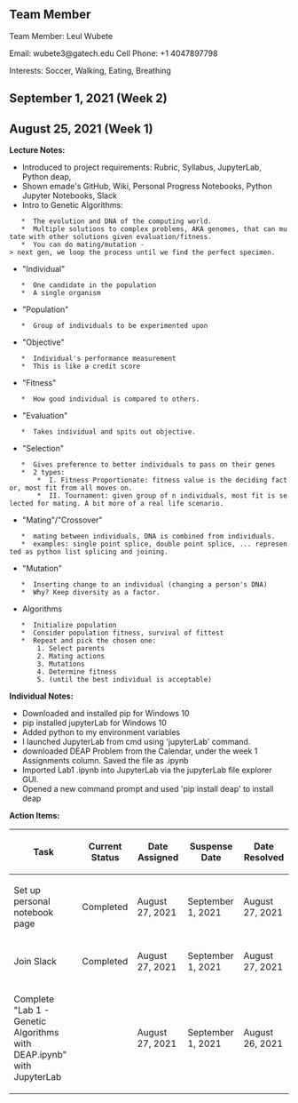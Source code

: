 == Team Member ==

Team Member: Leul Wubete

Email: wubete3@gatech.edu
Cell Phone: +1 4047897798

Interests: Soccer, Walking, Eating, Breathing

== September 1, 2021 (Week 2) == 

== August 25, 2021 (Week 1) == 

'''Lecture Notes:'''
* Introduced to project requirements:  Rubric, Syllabus, JupyterLab, Python deap, 
* Shown emade's GitHub, Wiki, Personal Progress Notebooks, Python Jupyter Notebooks, Slack
* Intro to Genetic Algorithms:
    *  The evolution and DNA of the computing world.
    *  Multiple solutions to complex problems, AKA genomes, that can mutate with other solutions given evaluation/fitness.
    *  You can do mating/mutation -> next gen, we loop the process until we find the perfect specimen.
* "Individual"
    *  One candidate in the population
    *  A single organism
* "Population"
    *  Group of individuals to be experimented upon
* "Objective"
    *  Individual's performance measurement
    *  This is like a credit score
* "Fitness"
    *  How good individual is compared to others.
* "Evaluation"
    *  Takes individual and spits out objective.
* "Selection"
    *  Gives preference to better individuals to pass on their genes
    *  2 types:
        *  I. Fitness Proportionate: fitness value is the deciding factor, most fit from all moves on.
        *  II. Tournament: given group of n individuals, most fit is selected for mating. A bit more of a real life scenario.
* "Mating"/"Crossover"
    *  mating between individuals, DNA is combined from individuals.
    *  examples: single point splice, double point splice, ... represented as python list splicing and joining.
* "Mutation"
    *  Inserting change to an individual (changing a person's DNA)
    *  Why? Keep diversity as a factor.
* Algorithms
    *  Initialize population
    *  Consider population fitness, survival of fittest
    *  Repeat and pick the chosen one:
        1. Select parents
        2. Mating actions
        3. Mutations
        4. Determine fitness
        5. (until the best individual is acceptable)

'''Individual Notes:'''
* Downloaded and installed pip for Windows 10
* pip installed jupyterLab for Windows 10
* Added python to my environment variables
* I launched JupyterLab from cmd using 'jupyterLab' command.
* downloaded DEAP Problem from the Calendar, under the week 1 Assignments column. Saved the file as .ipynb
* Imported Lab1 .ipynb into JupyterLab via the jupyterLab file explorer GUI.
* Opened a new command prompt and used 'pip install deap' to install deap

'''Action Items:'''
{| class="wikitable"
!Task
!Current Status
!Date Assigned
!Suspense Date
!Date Resolved
|-
|Set up personal notebook page
|Completed
|August 27, 2021
|September 1, 2021
|August 27, 2021
|-
|Join Slack
|Completed
|August 27, 2021
|September 1, 2021
|August 27, 2021
|-
|Complete "Lab 1 - Genetic Algorithms with DEAP.ipynb" with JupyterLab
|
|August 27, 2021
|September 1, 2021
|August 26, 2021
|}

